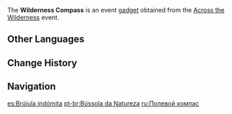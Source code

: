 {{Item Infobox
|id           = 220075
|image        = Item Wilderness Compass.png
|type         = Event Items
|invCategory  = Gadgets
|quality      = 4
|effect       = 
|description  = A special compass obtained from the Adventurers' Guild. According to certain rumors, it might just offer you a sprinkle of extra luck...
|source1      = [[Across the Wilderness]] Event
|event        = Across the Wilderness
|reusable     = Yes
|usage        = Quick Use
|memento      = No
}}
The '''Wilderness Compass''' is an event [[gadget]] obtained from the [[Across the Wilderness]] event.

==Other Languages==
{{Other Languages
|en      = Wilderness Compass
|zhs     = 野踪罗盘
|zhs_rm  = Yězōng Luópán
|zht     = 野蹤羅盤
|zht_rm  = Yězōng Luópán
|zh_tl   = Trails of Wilderness Compass
|ja      = 野跡コンパス
|ja_rm   = Yaseki Konpasu{{Assumed}}
|ja_tl   = Trails of Wilderness Compass
|ko      = 야외 나침반
|ko_rm   = Yaoe Nachimban
|ko_tl   = Outdoors Compass
|es      = Brújula indómita
|es_tl   = 
|fr      = Boussole sauvage
|fr_tl   = Wild Compass
|ru      = Полевой компас
|ru_tl   = Field Compass
|th      = เข็มทิศร่องรอยป่า
|th_rm   = 
|th_tl   = 
|vi      = La Bàn Hoang Dã
|vi_tl   = 
|de      = Spurensucherkompass
|de_tl   = Pathfinder Compass
|id      = Wilderness Compass
|pt      = Bússola da Natureza
|pt_tl   = 
|tr      = Vahşi Doğa Pusulası
|tr_tl   = 
|it      = Bussola della natura
|it_tl   = Compass of the Nature
}}

==Change History==
{{Change History|3.3}}

==Navigation==
{{Gadget Navbox}}

[[es:Brújula indómita]]
[[pt-br:Bússola da Natureza]]
[[ru:Полевой компас]]